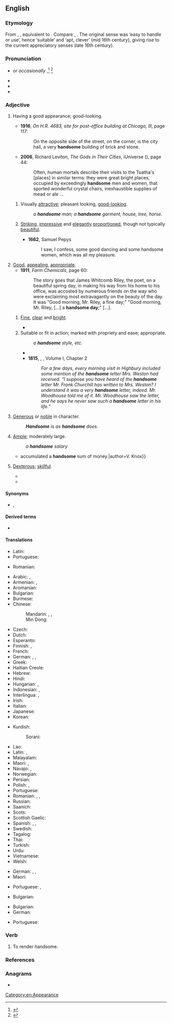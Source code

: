 ==English==

===Etymology===
From {{inh|en|enm|handsum}}, {{m|enm|hondsom}}, equivalent to {{suffix|en|hand|some|pos=adjective}}. Compare {{cog|nl|handzaam}}, {{cog|nds-de|handsaam}}. The original sense was ‘easy to handle or use’, hence ‘suitable’ and ‘apt, clever’ (mid 16th century), giving rise to the current appreciatory senses (late 16th century).

===Pronunciation===
* {{IPA|/ˈhæn.səm/|lang=en}} ''or occasionally'' {{IPAchar|/ˈhænd.səm/|lang=en}},<ref>{{R:Collins English Dictionary}}</ref> {{IPAchar|/ˈhænt.səm/|lang=en}}<ref>{{R:MWO}}</ref>
* {{audio|en-us-handsome.ogg|Audio (US)|lang=en}}
* {{audio|En-uk-handsome.ogg|Audio (UK)|lang=en}}
* {{hyphenation|hand|some|lang=en}}

===Adjective===
{{en-adj|more|er}}

# {{lb|en|of people, things, etc}} Having a good appearance; good-looking.
#* '''1916''', ''On H.R. 4683, site for post-office building at Chicago, Ill'', page 117:
#*: On the opposite side of the street, on the corner, is the city hall, a very '''handsome''' building of brick and stone.
#* '''2006''', Richard Leviton, ''The Gods in Their Cities'', iUniverse ({{ISBN|9780595827121}}), page 44:
#*: Often, human mortals describe their visits to the Tuatha&#39;s [places] in similar terms: they were great bright places, occupied by exceedingly '''handsome''' men and women, that sported wonderful crystal chairs, inexhaustible supplies of mead or ale&nbsp;...
## {{lb|en|of a man or boy}} Visually [[attractive]]; pleasant looking, [[good-looking]]. {{attention|en|Examples contradict label. Also, it seems to me that Austen uses "handsome" about women synonymously with "beautiful", so maybe that is an obsolete sense?}}
##: ''a '''handsome''' man; a '''handsome''' garment, house, tree, horse.''
## {{lb|en|of a woman}} [[striking|Striking]], [[impressive]] and [[elegant]]ly [[proportion]]ed, though not typically [[beautiful]].
##* '''1662''', Samuel Pepys
##*: I saw, I confess, some good dancing and some handsome women, which was all my pleasure.
# [[good|Good]], [[appealing]], [[appropriate]].
#* '''1911''', ''Farm Chemicals'', page 60:
#*: The story goes that James Whitcomb Riley, the poet, on a beautiful spring day, in making his way from his home to his office, was accosted by numerous friends on the way who were exclaiming most extravagantly on the beauty of the day. It was "Good morning, Mr. Riley, a fine day;" "Good morning, Mr. Riley, [...] a '''handsome day''';" [...].
## {{lb|en|of weather}} [[fine|Fine]], [[clear]] and [[bright]].
##* {{quote-journal|date=November 5, 2011|author=Phil Dawkes|title=QPR 2 - 3 Man City|work=BBC Sport
|url=http://news.bbc.co.uk/sport2/hi/football/15503963.stm
|passage=City have lapped up the plaudits this season for a series of '''handsome''' wins but manager Roberto Mancini has demanded that his side also learn to grind out results when they do not play well. He now has an example to point to.}}
## Suitable or fit in action; marked with propriety and ease; appropriate.
##: ''a '''handsome''' style, etc.''
##* {{quote-book|passage=Easiness and '''handsome''' address in writing.|author=Felton}}
##*'''1815''', {{w|Jane Austen}}, ''{{w|Emma}}'', Volume I, Chapter 2
##*: ''For a few days, every morning visit in Highbury included some mention of the '''handsome''' letter Mrs. Weston had received. “I suppose you have heard of the '''handsome''' letter Mr. Frank Churchill has written to Mrs. Weston? I understand it was a very '''handsome''' letter, indeed. Mr. Woodhouse told me of it. Mr. Woodhouse saw the letter, and he says he never saw such a '''handsome''' letter in his life.”''
# [[generous|Generous]] or [[noble]] in character.
#: '''''Handsome''' is as '''handsome''' does.''
# [[ample|Ample]]; moderately large.
#: ''a '''handsome''' salary''
#* {{quote-book|passage=He {{...}} accumulated a '''handsome''' sum of money.|author=V. Knox}}
# {{lb|en|obsolete|said of things and people}} [[dexterous|Dexterous]]; [[skillful]].
#* {{quote-book|passage=That they [engines of war] be both easy to be carried and '''handsome''' to be moved and turned about.|author=Robynson|title=Utopia}}
#* {{quote-book|passage=For a thief it is so '''handsome''' as it may seem it was first invented for him|author={{w|Edmund Spenser}}}}

====Synonyms====
* {{sense|attractive}} {{l|en|good looking}}, {{l|en|pretty}}

====Derived terms====
* {{l|en|do the handsome thing}}

====Translations====
{{trans-top|dexterous; skillful}}
* Latin: {{t|la|scitulus}}
* Portuguese: {{t+|pt|hábil}}
{{trans-mid}}
* Romanian: {{t+|ro|abil}}
{{trans-bottom}}

{{trans-top|of man: attractive}}
* Arabic: {{t|ar|جَمِيل}}, {{t+|ar|وَسِيم}}
* Armenian: {{t+|hy|սիրուն}}, {{t+|hy|գեղեցիկ}}
* Aromanian: {{t+|rup|mushat}}
* Bulgarian: {{t+|bg|красив}}
* Burmese: {{t+|my|ချော|sc=Mymr}}
* Chinese:
*: Mandarin: {{t+|cmn|帥|sc=Hani}}, {{t+|cmn|帅|tr=shuài|sc=Hani}}, {{t+|cmn|英俊|tr=yīngjùn|sc=Hani}}
*: Min Dong: {{t|cdo|俊|tr=joun|sc=Hani}}
* Czech: {{t+|cs|pohledný|m}}
* Dutch: {{t+|nl|knap}}
* Esperanto: {{t+|eo|bela}}
* Finnish: {{t+|fi|komea}}, {{t+|fi|kaunis}}
* French: {{t+|fr|beau}}
* German: {{t+|de|hübsch}}, {{t+|de|stattlich}}, {{t+|de|gutaussehend}}
* Greek: {{t+|el|ωραίος}}
* Haitian Creole: {{t|ht|bèl}}
* Hebrew: {{t|he|טוב מראה|tr=tov mareh}}
* Hindi: {{t|hi|ख़ूबसूरत|sc=Deva}}
* Hungarian: {{t+|hu|jóképű}}, {{t|hu|jóvágású}}
* Indonesian: {{t+|id|ganteng}}, {{t+|id|tampan}}
* Interlingua: {{t|ia|bel}}, {{t|ia|belle}}
* Irish: {{t|ga|dathúil}}
* Italian: {{t+|it|bello}}
* Japanese: {{t+|ja|ハンサム|alt=ハンサムな|tr=hansamu na}}
* Korean: {{t+|ko|잘생기다}}
{{trans-mid}}
* Kurdish:
*: Sorani: {{t|ckb|قۆز|sc=ku-Arab}}
* Lao: {{t-needed|lo}}
* Latin: {{t|la|pulcher}}, {{t|la|scitulus}}
* Malayalam: {{t|ml|സുന്ദരന്‍|tr=sundaran|sc=Mlym}}
* Maori: {{t|mi|purotu}}, {{t|mi|ranginamu}}
* Navajo: {{t|nv|bíiyis}}, {{t|nv|baa dzólní}}
* Norwegian: {{t|no|kjekk}}
* Persian: {{t|fa|خوش‌تیپ|tr=xoš-tip|sc=fa-Arab}}
* Polish: {{t+|pl|piękny}}, {{t+|pl|przystojny}}
* Portuguese: {{t+|pt|bonito}}
* Romanian: {{t+|ro|frumos}}, {{t+|ro|arătos}}, {{t+|ro|chipeș}}
* Russian: {{t+|ru|краси́вый}}
* Saanich: {{t|str|W̱,ÍEs}}
* Scots: {{t|sco|braw}}
* Scottish Gaelic: {{t|gd|eireachdail}}
* Spanish: {{t+|es|apuesto}}, {{t+|es|guapo|m}}, {{t|es|de buen parecer}}
* Swedish: {{t+|sv|stilig}}
* Tagalog: {{t+|tl|guwapo}}
* Thai: {{t+|th|หล่อ}}
* Turkish: {{t+|tr|yakışıklı}}
* Urdu: {{t|ur|خوبصورت|tr=xūbsūrat|sc=ur-Arab}}
* Vietnamese: {{t|vi|đẹp trai}}
* Welsh: {{t|cy|golygus}}
{{trans-bottom}}

{{trans-top|of a woman: striking, impressive and elegantly proportioned, though not conventionally beautiful}}
* German: {{t+|de|ansehnlich}}, {{t+|de|schmuck}}, {{t+|de|gutaussehend}}
* Maori: {{t|mi|purotu}}
{{trans-mid}}
* Portuguese: {{t|pt|bem-apanhada}}, {{t|pt|jeitosa}} {{qualifier|colloquial}}
{{trans-bottom}}

{{trans-top|generous}}
* Bulgarian: {{t+|bg|щедър}}
{{trans-mid}}
{{trans-bottom}}

{{trans-top|moderately large}}
* Bulgarian: {{t+|bg|значителен}}
* German: {{t+|de|stattlich}}
{{trans-mid}}
* Portuguese: {{t+|pt|belo}}
{{trans-bottom}}

===Verb===
{{en-verb|handsom}}

# {{lb|en|transitive|obsolete}} To render handsome.

===References===
<references/>

===Anagrams===
* {{anagrams|en|a=adehmnos|mashed on}}

[[Category:en:Appearance]]
